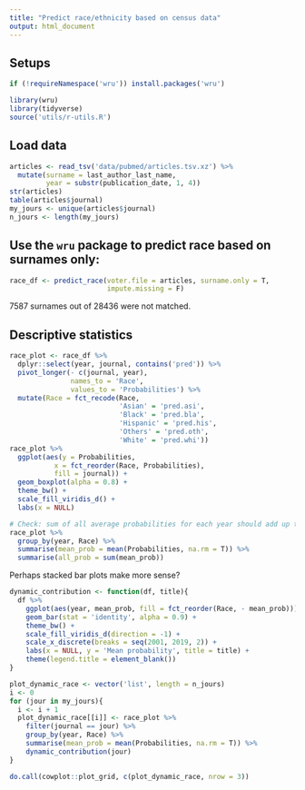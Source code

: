 ```yaml
---
title: "Predict race/ethnicity based on census data"
output: html_document
---
```


## Setups

```r
if (!requireNamespace('wru')) install.packages('wru')

library(wru)
library(tidyverse)
source('utils/r-utils.R')
```

## Load data

```r
articles <- read_tsv('data/pubmed/articles.tsv.xz') %>%
  mutate(surname = last_author_last_name,
         year = substr(publication_date, 1, 4))
str(articles)
table(articles$journal)
my_jours <- unique(articles$journal)
n_jours <- length(my_jours)
```


## Use the `wru` package to predict race based on surnames only:

```r
race_df <- predict_race(voter.file = articles, surname.only = T,
                        impute.missing = F)
```

7587 surnames out of 28436 were not matched.

## Descriptive statistics

```r
race_plot <- race_df %>%
  dplyr::select(year, journal, contains('pred')) %>%
  pivot_longer(- c(journal, year), 
               names_to = 'Race', 
               values_to = 'Probabilities') %>%
  mutate(Race = fct_recode(Race,
                           'Asian' = 'pred.asi',
                           'Black' = 'pred.bla',
                           'Hispanic' = 'pred.his',
                           'Others' = 'pred.oth',
                           'White' = 'pred.whi'))
race_plot %>%
  ggplot(aes(y = Probabilities, 
           x = fct_reorder(Race, Probabilities), 
           fill = journal)) +
  geom_boxplot(alpha = 0.8) +
  theme_bw() +
  scale_fill_viridis_d() +
  labs(x = NULL)

# Check: sum of all average probabilities for each year should add up to 1
race_plot %>%
  group_by(year, Race) %>%
  summarise(mean_prob = mean(Probabilities, na.rm = T)) %>%
  summarise(all_prob = sum(mean_prob))
```

Perhaps stacked bar plots make more sense?
```r
dynamic_contribution <- function(df, title){
  df %>%
    ggplot(aes(year, mean_prob, fill = fct_reorder(Race, - mean_prob))) +
    geom_bar(stat = 'identity', alpha = 0.9) +
    theme_bw() +
    scale_fill_viridis_d(direction = -1) +
    scale_x_discrete(breaks = seq(2001, 2019, 2)) +
    labs(x = NULL, y = 'Mean probability', title = title) + 
    theme(legend.title = element_blank())
}

plot_dynamic_race <- vector('list', length = n_jours)
i <- 0
for (jour in my_jours){
  i <- i + 1
  plot_dynamic_race[[i]] <- race_plot %>%
    filter(journal == jour) %>%
    group_by(year, Race) %>%
    summarise(mean_prob = mean(Probabilities, na.rm = T)) %>%
    dynamic_contribution(jour)
}

do.call(cowplot::plot_grid, c(plot_dynamic_race, nrow = 3))

```


